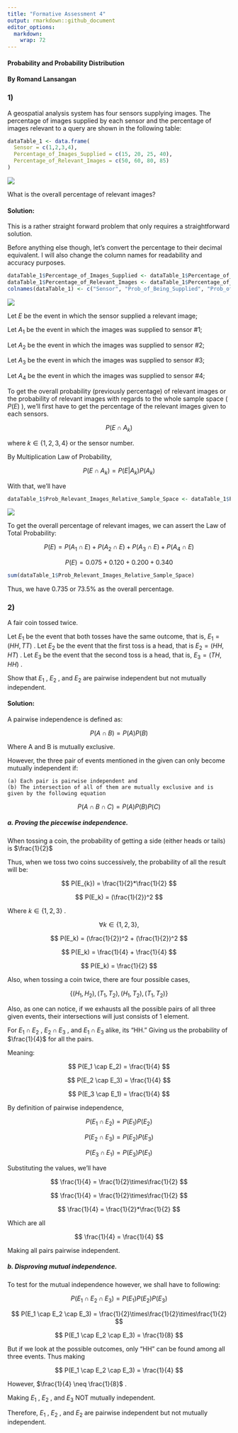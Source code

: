 ```yaml
---
title: "Formative Assessment 4"
output: rmarkdown::github_document
editor_options: 
  markdown: 
    wrap: 72
---
```


#### Probability and Probability Distribution

#### By Romand Lansangan

### 1)

A geospatial analysis system has four sensors supplying images. The
percentage of images supplied by each sensor and the percentage of
images relevant to a query are shown in the following table:

```r
dataTable_1 <- data.frame(
  Sensor = c(1,2,3,4),
  Percentage_of_Images_Supplied = c(15, 20, 25, 40),
  Percentage_of_Relevant_Images = c(50, 60, 80, 85)
)
```

![](https://github.com/RomandRapido/APM1110/blob/main/FA4-Lansangan/table1.png?raw=true)


What is the overall percentage of relevant images? 

#### Solution: 
This is a rather straight forward problem that only requires a
straightforward solution.

Before anything else though, let's convert the percentage to their decimal
equivalent. I will also change the column names for readability and
accuracy purposes.

```r
dataTable_1$Percentage_of_Images_Supplied <- dataTable_1$Percentage_of_Images_Supplied / 100
dataTable_1$Percentage_of_Relevant_Images <- dataTable_1$Percentage_of_Relevant_Images / 100
colnames(dataTable_1) <- c("Sensor", "Prob_of_Being_Supplied", "Prob_of_Providing_Relevant_Images")
```

![](https://github.com/RomandRapido/APM1110/blob/main/FA4-Lansangan/table2.png?raw=true)

Let $E$ be the event in which the sensor supplied a relevant image; 

Let $A_{1}$ be the event in which the images was supplied to sensor #1; 

Let $A_{2}$ be the event in which the images was supplied to sensor #2; 

Let $A_{3}$ be the event in which the images was supplied to sensor #3; 

Let $A_{4}$ be the event in which the images was supplied to sensor #4;

To get the overall probability (previously percentage) of relevant images or the probability of relevant images with regards to the whole sample space ( $P(E)$ ), we'll first have to get the percentage of the relevant images given to each sensors.

$$
P(E \cap A_{k})
$$ 

where $k \in \{1,2,3,4\}$ or the sensor number.

By Multiplication Law of Probability,

$$
P(E \cap A_{k}) = P(E|A_{k})P(A_{k})
$$

With that, we'll have

```r
dataTable_1$Prob_Relevant_Images_Relative_Sample_Space <- dataTable_1$Prob_of_Being_Supplied * dataTable_1$Prob_of_Providing_Relevant_Images
```

![](https://github.com/RomandRapido/APM1110/blob/main/FA4-Lansangan/table3.png?raw=true)

To get the overall percentage of relevant images, we can assert the Law of Total Probability:

$$
P(E) = P(A_1 \cap E) + P(A_2 \cap E) + P(A_3 \cap E) + P(A_4 \cap E)
$$

$$
P(E) = 0.075 + 0.120 + 0.200 + 0.340
$$

```r
sum(dataTable_1$Prob_Relevant_Images_Relative_Sample_Space)
```

Thus, we have $0.735$ or $73.5$% as the overall percentage.

### 2)
A fair coin tossed twice.

Let $E_1$ be the event that both tosses have the same outcome, that is, $E_1 = (HH, TT)$ .
Let $E_2$ be the event that the first toss is a head, that is $E_2 = (HH, HT)$ .
Let $E_3$ be the event that the second toss is a head, that is, $E_3 = (TH, HH)$ .

Show that $E_1$ , $E_2$ , and $E_2$ are pairwise independent but not mutually independent.

#### Solution:

A pairwise independence is defined as:

$$
P(A \cap B) = P(A)P(B)
$$

Where A and B is mutually exclusive.

However, the three pair of events mentioned in the given can only become mutually independent if:
```
(a) Each pair is pairwise independent and
(b) The intersection of all of them are mutually exclusive and is given by the following equation
```

$$
P(A \cap B \cap C) = P(A)P(B)P(C)
$$

##### a. Proving the piecewise independence.
When tossing a coin, the probability of getting a side (either heads or tails) is $\frac{1}{2}$

Thus, when we toss two coins successively, the probability of all the result will be: 

$$
P(E_{k}) = \frac{1}{2}*\frac{1}{2}
$$

$$
P(E_k) = (\frac{1}{2})^2
$$

Where $k\in\{1,2,3\}$ .


$$
\forall k \in\{1,2,3\},
$$

$$
P(E_k) = (\frac{1}{2})^2 + (\frac{1}{2})^2
$$

$$
P(E_k) = \frac{1}{4} + \frac{1}{4}
$$

$$
P(E_k) = \frac{1}{2}
$$

Also, when tossing a coin twice, there are four possible cases,

$$
\{ (H_1, H_2),(T_1, T_2),(H_1, T_2), (T_1, T_2) \}
$$

Also, as one can notice, if we exhausts all the possible pairs of all three given events, their intersections will just consists of 1 element.

For $E_1 \cap E_2$ , $E_2 \cap E_3$ , and $E_1 \cap E_3$ alike, its "HH."
Giving us the probability of $\frac{1}{4}$ for all the pairs.

Meaning:

$$
P(E_1 \cap E_2) = \frac{1}{4}
$$

$$
P(E_2 \cap E_3) = \frac{1}{4}
$$

$$
P(E_3 \cap E_1) = \frac{1}{4}
$$


By definition of pairwise independence,

$$
P(E_1 \cap E_2) = P(E_1)P(E_2)
$$

$$
P(E_2 \cap E_3) = P(E_2)P(E_3)
$$

$$
P(E_3 \cap E_1) = P(E_3)P(E_1)
$$

Substituting the values, we'll have 

$$
\frac{1}{4} = \frac{1}{2}\times\frac{1}{2}
$$

$$
\frac{1}{4} = \frac{1}{2}\times\frac{1}{2}
$$

$$
\frac{1}{4} = \frac{1}{2}*\frac{1}{2}
$$

Which are all

$$
\frac{1}{4} = \frac{1}{4}
$$

Making all pairs pairwise independent.


##### b. Disproving mutual independence.


To test for the mutual independence however, we shall have to following:

$$
P(E_1 \cap E_2 \cap E_3) = P(E_1)P(E_2)P(E_3)
$$

$$
P(E_1 \cap E_2 \cap E_3) = \frac{1}{2}\times\frac{1}{2}\times\frac{1}{2}
$$

$$
P(E_1 \cap E_2 \cap E_3) = \frac{1}{8}
$$

But if we look at the possible outcomes, only "HH" can be found among all three events. Thus making 

$$
P(E_1 \cap E_2 \cap E_3) = \frac{1}{4}
$$

However, $\frac{1}{4} \neq \frac{1}{8}$ .

Making $E_1$ , $E_2$ , and $E_3$ NOT mutually independent.

Therefore, $E_1$ , $E_2$ , and $E_2$ are pairwise independent but not mutually independent.

